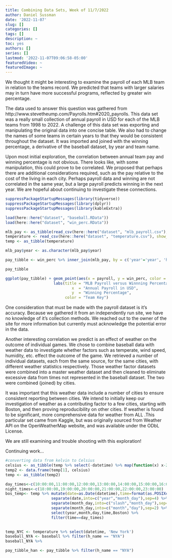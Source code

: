 ```yaml
---
title: Combining Data Sets, Week of 11/7/2022
author: Daniel Sussman
date: '2022-11-07'
slug: []
categories: []
tags: []
description: ~
toc: yes
authors: []
series: []
lastmod: '2022-11-07T09:06:58-05:00'
featuredVideo: ~
featuredImage: ~
---
```


We thought it might be interesting to examine the payroll of each MLB team in relation to the teams record. We predicted that teams with larger salaries may in turn have more successful programs, reflected by greater win percentage. 

The data used to answer this question was gathered from http://www.stevetheump.com/Payrolls.htm#2020_payrolls. This data set was a really small collection of annual payroll in USD for each of the MLB teams from 1998 to 2022. A challenge of this data set was exporting and manipulating the original data into one concise table. We also had to change the names of some teams in certain years to that they would be consistent throughout the dataset. It was imported and joined with the winning percentage, a derivative of the baseball dataset, by year and team name. 

Upon most initial exploration, the correlation between annual team pay and winning percentage is not obvious. There looks like, with some manipulation, this could prove to be correlated. We proposed that perhaps there are additional considerations required, such as the pay relative to the cost of the living in each city. Perhaps payroll data and winning are not correlated in the same year, but a large payroll predicts winning in the next year. We are hopeful about continuing to investigate these connections.   


```r
suppressPackageStartupMessages(library(tidyverse))
suppressPackageStartupMessages(library(dplyr)) 
suppressPackageStartupMessages(library(kableExtra))

load(here::here("dataset", "baseball.RData"))
load(here::here("dataset", "win_perc.RData"))

mlb_pay <- as_tibble(read_csv(here::here("dataset", "mlb_payroll.csv"), show_col_types = FALSE))
temperature <- read_csv(here::here("dataset", "temperature.csv"), show_col_types = FALSE)
temp <- as_tibble(temperature)
```


```r

mlb_pay$year <- as.character(mlb_pay$year)

pay_tibble <- win_perc %>% inner_join(mlb_pay, by = c('year'='year', 'h_name'='h_name')) %>% arrange(year)

pay_tibble

ggplot(pay_tibble) + geom_point(aes(x = payroll, y = win_perc, color = h_name)) + 
                     labs(title = "MLB Payroll versus Winnning Percentage", 
                             x  = "Annual Payroll in USD", 
                             y  = "Winning Percentage", 
                          color = "Team Key")


```

One consideration that must be made with the payroll dataset is it's accuracy. Because we gathered it from an independently run site, we have no knowledge of it's collection methods. We reached out to the owner of the site for more information but currently  must acknowledge the potential error in the data. 


Another interesting correlation we predict is an effect of weather on the outcome of individual games. We chose to combine baseball data with weather data to investigate whether factors such as temperate, wind speed, humidity, etc. effect the outcome of the game. We retrieved a number of individual datasets, each from the same source, for the same cities, with different weather statistics respectively. Those weather factor datasets were combined into a master weather dataset and then cleaned to eliminate excessive data from times not represented in the baseball dataset. The two were combined (joined) by cities. 


It was important that this weather data include a number of cities to ensure consistent reporting between cities. We intend to initially keep our investigation of weather as a contributing factor to a few cities, starting with Boston, and then proving reproducibility on other cities. If weather is found to be significant, more comprehensive data for weather from ALL  .This particular set came from Kaggle, but was originally sourced from Weather API on the OpenWeatherMap website, and was available under the ODbL License.

We are still examining and trouble shooting with this exploration!

Continuing work...

```r
#converting data from kelvin to Celsius
celsius <- as_tibble(temp %>% select(-datetime) %>% map(function(x) x-273.15))
temp2 <- data.frame(temp[1], celsius)
temp <- as_tibble(temp2)
```

```r

day_times<-c(10:00:00,11:00:00,12:00:00,13:00:00,14:00:00,15:00:00,16:00:00,17:00:00)
night_times<-c(18:00:00,19:00:00,20:00:00,21:00:00,22:00:00,23:00:00)
bos_temp<- temp %>% mutate(date=as.Date(datetime),time=format(as.POSIXct(datetime),format="%H:%M:%S")) %>%   
                    separate(date,into=c("year","month_day"),sep=4) %>% 
                    separate(month_day,into=c("slash","month_day"),sep=1) %>% 
                    separate(month_day,into=c("month","day"),sep=2) %>% separate(day,into=c("slash","day"),sep=1) %>%
                    select(year,month,day,time,Boston) %>% 
                    filter(time==day_times)
                    
```


```r
temp_NYC <- temperature %>% select(datetime, 'New York')
baseball_NYA <- baseball %>% filter(h_name == "NYA") 
baseball_NYA %>% 

pay_tibble_han <- pay_tibble %>% filter(h_name == "NYA")

```
